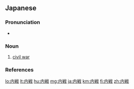 ==Japanese==
{{ja-kanjitab|ない|せん|yomi=o}}

===Pronunciation===
* {{ja-pron|ないせん|y=o|acc=0|acc_ref=NHK}}

===Noun===
{{ja-noun|ないせん|kyu=內戰}}

# [[civil war]]

===References===
<references/>

[[lo:内戦]]
[[lt:内戦]]
[[hu:内戦]]
[[mg:内戦]]
[[ja:内戦]]
[[km:内戦]]
[[fi:内戦]]
[[zh:内戦]]